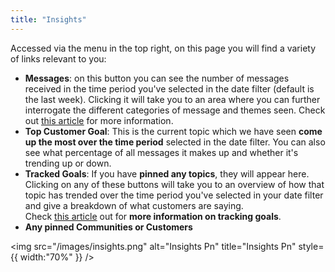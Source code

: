 ```yaml
---
title: "Insights"
---
```


Accessed via the menu in the top right, on this page you will find a variety of links relevant to you:

- **Messages**: on this button you can see the number of messages received in the time period you've selected in the date filter (default is the last week). Clicking it will take you to an area where you can further interrogate the different categories of message and themes seen. Check out [<u>this article</u>](https://docs2.travtus.com/features/data/exploring-your-data-volumes) for more information.
- **Top Customer Goal**: This is the current topic which we have seen **come up the most over the time period** selected in the date filter. You can also see what percentage of all messages it makes up and whether it's trending up or down.
- **Tracked Goals**: If you have **pinned any topics**, they will appear here. Clicking on any of these buttons will take you to an overview of how that topic has trended over the time period you've selected in your date filter and give a breakdown of what customers are saying.\
  Check [<u>this article</u>](https://docs2.travtus.com/features/data/tracking-goals) out for **more information on tracking goals**.
- **Any pinned Communities or Customers**

<img
  src="/images/insights.png"
  alt="Insights Pn"
  title="Insights Pn"
  style={{ width:"70%" }}
/>